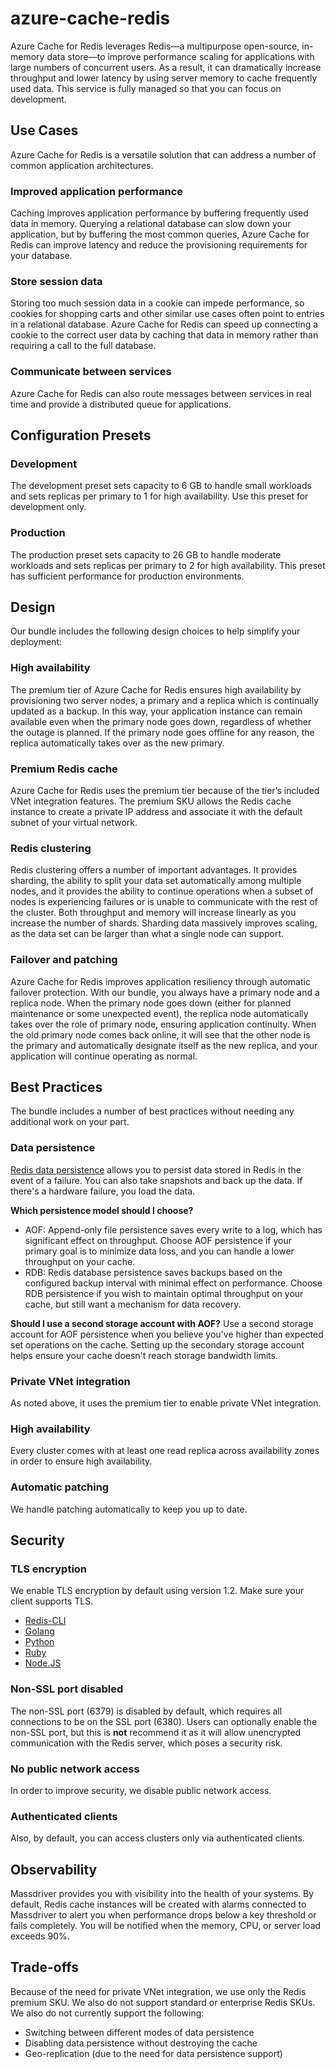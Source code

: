# azure-cache-redis
Azure Cache for Redis leverages Redis—a multipurpose open-source, in-memory data store—to improve performance scaling for applications with large numbers of concurrent users. As a result, it can dramatically increase throughput and lower latency by using server memory to cache frequently used data. This service is fully managed so that you can focus on development.

## Use Cases
Azure Cache for Redis is a versatile solution that can address a number of common application architectures.
### Improved application performance
Caching improves application performance by buffering frequently used data in memory. Querying a relational database can slow down your application, but by buffering the most common queries, Azure Cache for Redis can improve latency and reduce the provisioning requirements for your database.
### Store session data
Storing too much session data in a cookie can impede performance, so cookies for shopping carts and other similar use cases often point to entries in a relational database. Azure Cache for Redis can speed up connecting a cookie to the correct user data by caching that data in memory rather than requiring a call to the full database.
### Communicate between services
Azure Cache for Redis can also route messages between services in real time and provide a distributed queue for applications.

## Configuration Presets
### Development
The development preset sets capacity to 6 GB to handle small workloads and sets replicas per primary to 1 for high availability. Use this preset for development only.
### Production
The production preset sets capacity to 26 GB to handle moderate workloads and sets replicas per primary to 2 for high availability. This preset has sufficient performance for production environments.

## Design
Our bundle includes the following design choices to help simplify your deployment:
### High availability
The premium tier of Azure Cache for Redis ensures high availability by provisioning two server nodes, a primary and a replica which is continually updated as a backup. In this way, your application instance can remain available even when the primary node goes down, regardless of whether the outage is planned. If the primary node goes offline for any reason, the replica automatically takes over as the new primary.
### Premium Redis cache
Azure Cache for Redis uses the premium tier because of the tier’s included VNet integration features. The premium SKU allows the Redis cache instance to create a private IP address and associate it with the default subnet of your virtual network.
### Redis clustering
Redis clustering offers a number of important advantages. It provides sharding, the ability to split your data set automatically among multiple nodes, and it provides the ability to continue operations when a subset of nodes is experiencing failures or is unable to communicate with the rest of the cluster. Both throughput and memory will increase linearly as you increase the number of shards. Sharding data massively improves scaling, as the data set can be larger than what a single node can support.
### Failover and patching
Azure Cache for Redis improves application resiliency through automatic failover protection. With our bundle, you always have a primary node and a replica node. When the primary node goes down (either for planned maintenance or some unexpected event), the replica node automatically takes over the role of primary node, ensuring application continuity. When the old primary node comes back online, it will see that the other node is the primary and automatically designate itself as the new replica, and your application will continue operating as normal.

## Best Practices
The bundle includes a number of best practices without needing any additional work on your part.
### Data persistence
[Redis data persistence](https://learn.microsoft.com/en-us/azure/azure-cache-for-redis/cache-how-to-premium-persistence) allows you to persist data stored in Redis in the event of a failure. You can also take snapshots and back up the data. If there's a hardware failure, you load the data.

**Which persistence model should I choose?**
* AOF: Append-only file persistence saves every write to a log, which has significant effect on throughput. Choose AOF persistence if your primary goal is to minimize data loss, and you can handle a lower throughput on your cache.
* RDB: Redis database persistence saves backups based on the configured backup interval with minimal effect on performance. Choose RDB persistence if you wish to maintain optimal throughput on your cache, but still want a mechanism for data recovery.

**Should I use a second storage account with AOF?**
Use a second storage account for AOF persistence when you believe you've higher than expected set operations on the cache. Setting up the secondary storage account helps ensure your cache doesn't reach storage bandwidth limits.

### Private VNet integration
As noted above, it uses the premium tier to enable private VNet integration.
### High availability
Every cluster comes with at least one read replica across availability zones in order to ensure high availability.
### Automatic patching
We handle patching automatically to keep you up to date.

## Security
### TLS encryption
We enable TLS encryption by default using version 1.2. Make sure your client supports TLS.
* [Redis-CLI](https://redis.io/docs/ui/cli/#ssltls)
* [Golang](https://redis.uptrace.dev/guide/go-redis.html#using-tls)
* [Python](https://redis-py.readthedocs.io/en/stable/examples/ssl_connection_examples.html)
* [Ruby](https://github.com/redis/redis-rb#ssltls-support)
* [Node.JS](https://github.com/redis/node-redis/blob/master/docs/client-configuration.md#tls)
### Non-SSL port disabled
The non-SSL port (6379) is disabled by default, which requires all connections to be on the SSL port (6380). Users can optionally enable the non-SSL port, but this is **not** recommend it as it will allow unencrypted communication with the Redis server, which poses a security risk.
### No public network access
In order to improve security, we disable public network access.
### Authenticated clients
Also, by default, you can access clusters only via authenticated clients.

## Observability
Massdriver provides you with visibility into the health of your systems. By default, Redis cache instances will be created with alarms connected to Massdriver to alert you when performance drops below a key threshold or fails completely. You will be notified when the memory, CPU, or server load exceeds 90%.

## Trade-offs
Because of the need for private VNet integration, we use only the Redis premium SKU. We also do not support standard or enterprise Redis SKUs.
We also do not currently support the following:
* Switching between different modes of data persistence
* Disabling data persistence without destroying the cache
* Geo-replication (due to the need for data persistence support)
